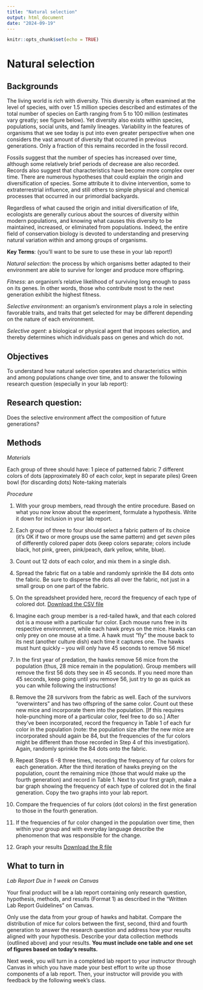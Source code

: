 ```yaml
---
title: "Natural selection"
output: html_document
date: "2024-09-19"
---
```


```r
knitr::opts_chunk$set(echo = TRUE)
```

# Natural selection

## Backgrounds

The living world is rich with diversity. This diversity is often examined at the level of species, with over 1.5 million species described and estimates of the total number of species on Earth ranging from 5 to 100 million (estimates vary greatly; see figure below). Yet diversity also exists within species, populations, social units, and family lineages. Variability in the features of organisms that we see today is put into even greater perspective when one considers the vast amount of diversity that occurred in previous generations. Only a fraction of this remains recorded in the fossil record. 

Fossils suggest that the number of species has increased over time, although some relatively brief periods of decrease are also recorded. Records also suggest that characteristics have become more complex over time. There are numerous hypotheses that could explain the origin and diversification of species. Some attribute it to divine intervention, some to extraterrestrial influence, and still others to simple physical and chemical processes that occurred in our primordial backyards. 

Regardless of what caused the origin and initial diversification of life, ecologists are generally curious about the sources of diversity within modern populations, and knowing what causes this diversity to be maintained, increased, or eliminated from populations. Indeed, the entire field of conservation biology is devoted to understanding and preserving natural variation within and among groups of organisms.

**Key Terms**: (you’ll want to be sure to use these in your lab report!)

*Natural selection*: the process by which organisms better adapted to their environment are able to survive for longer and produce more offspring.

*Fitness*: an organism’s relative likelihood of surviving long enough to pass on its genes. In other words, those who contribute most to the next generation exhibit the highest fitness.

*Selective environment*: an organism’s environment plays a role in selecting favorable traits, and traits that get selected for may be different depending on the nature of each environment.

*Selective agent*: a biological or physical agent that imposes selection, and thereby determines which individuals pass on genes and which do not.

## Objectives

To understand how natural selection operates and characteristics within and among populations change over time, and to answer the following research question (especially in your lab report):

## Research question: 
Does the selective environment affect the composition of future generations? 

## Methods

*Materials*

Each group of three should have: 
1 piece of patterned fabric
7 different colors of dots (approximately 80 of each color, kept in separate piles)
Green bowl (for discarding dots)
Note-taking materials

*Procedure*

1.	With your group members, read through the entire procedure. Based on what you now know about the experiment, formulate a hypothesis. Write it down for inclusion in your lab report. 

2.	Each group of three to four should select a fabric pattern of its choice (it’s OK if two or more groups use the same pattern) and get *seven* piles of differently colored paper dots (keep colors separate; colors include black, hot pink, green, pink/peach, dark yellow, white, blue). 

3.	Count out 12 dots of each color, and mix them in a single dish.

4.	Spread the fabric flat on a table and randomly sprinkle the 84 dots onto the fabric. Be sure to disperse the dots all over the fabric, not just in a small group on one part of the fabric. 

5. On the spreadsheet provided here, record the frequency of each type of colored dot. 
[Download the CSV file](downloads/naturalselectiondatasheet.csv)

6.	Imagine each group member is a red-tailed hawk, and that each colored dot is a mouse with a particular fur color. Each mouse runs free in its respective environment, while each hawk preys on the mice. Hawks can only prey on one mouse at a time. A hawk must “fly” the mouse back to its nest (another culture dish) each time it captures one. The hawks must hunt quickly – you will only have 45 seconds to remove 56 mice!

7.	In the first year of predation, the hawks remove 56 mice from the population (thus, 28 mice remain in the population).  Group members will remove the first 56 dots they see  in 45 seconds. If you need more than 45 seconds, keep going until you remove 56, just try to go as quick as you can while following the instructions!

8.	Remove the 28 survivors from the fabric as well. Each of the survivors “overwinters” and has two offspring of the same color. Count out these new mice and incorporate them into the population. [If this requires hole-punching more of a particular color, feel free to do so.] After they’ve been incorporated, record the frequency in Table 1 of each fur color in the population (note: the population size after the new mice are incorporated should again be 84, but the frequencies of the fur colors might be different than those recorded in Step 4 of this investigation). Again, randomly sprinkle the 84 dots onto the fabric.

9.	Repeat Steps 6 -8 three times, recording the frequency of fur colors for each generation. After the third iteration of hawks preying on the population, count the remaining mice (those that would make up the fourth generation) and record in Table 1. Next to your first graph, make a bar graph showing the frequency of each type of colored dot in the final generation. Copy the two graphs into your lab report. 

10.	Compare the frequencies of fur colors (dot colors) in the first generation to those in the fourth generation. 

11.	If the frequencies of fur color changed in the population over time, then within your group and with everyday language describe the phenomenon that was responsible for the change. 

12. Graph your results [Download the R file](downloads/NaturalSelection.R)

## What to turn in

*Lab Report Due in 1 week on Canvas*

Your final product will be a lab report containing only research question, hypothesis, methods, and results (Format 1) as described in the “Written Lab Report Guidelines” on Canvas. 

Only use the data from your group of hawks and habitat. Compare the distribution of mice fur colors between the first, second, third and fourth generation to answer the research question and address how your results aligned with your hypothesis. Describe your data collection methods (outlined above) and your results. **You must include one table and one set of figures based on today’s results.**

Next week, you will turn in a completed lab report to your instructor through Canvas in which you have made your best effort to write up those components of a lab report. Then, your instructor will provide you with feedback by the following week’s class. 

